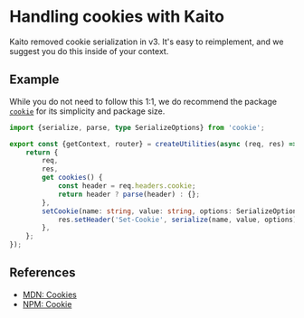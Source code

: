 # Handling cookies with Kaito

Kaito removed cookie serialization in v3. It's easy to reimplement, and we suggest you do this inside of your context.

## Example

While you do not need to follow this 1:1, we do recommend the package [`cookie`](https://www.npmjs.com/package/cookie) for its simplicity and package size.

```ts
import {serialize, parse, type SerializeOptions} from 'cookie';

export const {getContext, router} = createUtilities(async (req, res) => {
	return {
		req,
		res,
		get cookies() {
			const header = req.headers.cookie;
			return header ? parse(header) : {};
		},
		setCookie(name: string, value: string, options: SerializeOptions) {
			res.setHeader('Set-Cookie', serialize(name, value, options));
		},
	};
});
```

## References

- [MDN: Cookies](https://developer.mozilla.org/en-US/docs/Web/HTTP/Headers/Cookie)
- [NPM: Cookie](https://www.npmjs.com/package/cookie)

